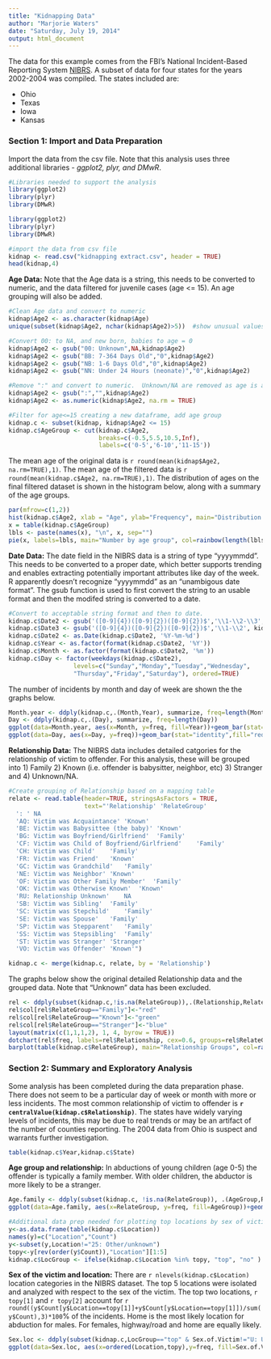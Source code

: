```yaml
---
title: "Kidnapping Data"
author: "Marjorie Waters"
date: "Saturday, July 19, 2014"
output: html_document
---
```


The data for this example comes from the FBI's National Incident-Based Reporting System [NIBRS](http://www.icpsr.umich.edu/icpsrweb/NACJD/NIBRS/).  A subset of data for four states for the years 2002-2004 was compiled.  The states included are:

- Ohio
- Texas
- Iowa
- Kansas

### Section 1:  Import and Data Preparation

Import the data from the csv file.  Note that this analysis uses three additional libraries - *ggplot2, plyr, and DMwR*.

```r
#Libraries needed to support the analysis
library(ggplot2)
library(plyr)
library(DMwR)
```

```r
library(ggplot2)
library(plyr)
library(DMwR)
```

```r
#import the data from csv file
kidnap <- read.csv("kidnapping extract.csv", header = TRUE)
head(kidnap,4)
```

**Age Data:** Note that the Age data is a string, this needs to be converted to numeric, and the data filtered for juvenile cases (age <= 15).  An age grouping will also be added.

```r

#Clean Age data and convert to numeric
kidnap$Age2 <- as.character(kidnap$Age)
unique(subset(kidnap$Age2, nchar(kidnap$Age2)>5))  #show unusual values

#Convert 00: to NA, and new born, babies to age = 0
kidnap$Age2 <- gsub("00: Unknown",NA,kidnap$Age2)
kidnap$Age2 <- gsub("BB: 7-364 Days Old","0",kidnap$Age2)
kidnap$Age2 <- gsub("NB: 1-6 Days Old","0",kidnap$Age2)
kidnap$Age2 <- gsub("NN: Under 24 Hours (neonate)","0",kidnap$Age2)

#Remove ":" and convert to numeric.  Unknown/NA are removed as age is a critical factor
kidnap$Age2 <- gsub(":","",kidnap$Age2)
kidnap$Age2 <- as.numeric(kidnap$Age2, na.rm = TRUE)

#Filter for age<=15 creating a new dataframe, add age group
kidnap.c <- subset(kidnap, kidnap$Age2 <= 15)
kidnap.c$AgeGroup <- cut(kidnap.c$Age2, 
                         breaks=c(-0.5,5.5,10.5,Inf), 
                         labels=c('0-5','6-10','11-15'))
```

The mean age of the original data is `r round(mean(kidnap$Age2, na.rm=TRUE),1)`.  The mean age of the filtered data is `r round(mean(kidnap.c$Age2, na.rm=TRUE),1)`. The  distribution of ages on the final filtered dataset is shown in the histogram below, along with a summary of the age groups.

```r
par(mfrow=c(1,2))
hist(kidnap.c$Age2, xlab = "Age", ylab="Frequency", main="Distribution by Age", col="Yellow")
x = table(kidnap.c$AgeGroup)
lbls <- paste(names(x), "\n", x, sep="")
pie(x, labels=lbls, main="Number by age group", col=rainbow(length(lbls)))
```

**Date Data:** The date field in the NIBRS data is a string of type "yyyymmdd".  This needs to be converted to a proper date, which better supports trending and enables extracting potentially important attributes like day of the week.  R apparently doesn't recognize "yyyymmdd" as an "unambigous date format".  The gsub function is used to first convert the string to an usable format and then the modifed string is converted to a date.

```r
#Convert to acceptable string format and then to date.
kidnap.c$Date2 <- gsub('([0-9]{4})([0-9]{2})([0-9]{2})$','\\1-\\2-\\3', kidnap.c$Incident.Date)
kidnap.c$Date3 <- gsub('([0-9]{4})([0-9]{2})([0-9]{2})$','\\1-\\2', kidnap.c$Incident.Date)  #additional variant used in other analyses
kidnap.c$Date2 <- as.Date(kidnap.c$Date2, '%Y-%m-%d')
kidnap.c$Year <- as.factor(format(kidnap.c$Date2, '%Y'))
kidnap.c$Month <- as.factor(format(kidnap.c$Date2, '%m'))
kidnap.c$Day <- factor(weekdays(kidnap.c$Date2), 
                  levels=c("Sunday","Monday","Tuesday","Wednesday",
                  "Thursday","Friday","Saturday"), ordered=TRUE)

```

The number of incidents by month and day of week are shown the the graphs below.

```r

Month.year <- ddply(kidnap.c,.(Month,Year), summarize, freq=length(Month))
Day <- ddply(kidnap.c,.(Day), summarize, freq=length(Day))
ggplot(data=Month.year, aes(x=Month, y=freq, fill=Year))+geom_bar(stat="identity") + ggtitle("Cases by Month")+ylab("Frequency")+xlab("")
ggplot(data=Day, aes(x=Day, y=freq))+geom_bar(stat="identity",fill="red")+ggtitle("Cases by Day of Week")+ylab("Frequency")+xlab("")

```

**Relationship Data:** The NIBRS data includes detailed catgories for the relationship of victim to offender.  For this analysis, these will be grouped into 1) Family 2) Known (i.e. offender is babysitter, neighbor, etc) 3) Stranger and 4) Unknown/NA.

```r
#Create grouping of Relationship based on a mapping table
relate <- read.table(header=TRUE, stringsAsFactors = TRUE,
                     text="'Relationship' 'RelateGroup'
  ': ' NA
  'AQ: Victim was Acquaintance' 'Known'
  'BE: Victim was Babysittee (the baby)' 'Known'
  'BG: Victim was Boyfriend/Girlfriend'  'Family'
  'CF: Victim was Child of Boyfriend/Girlfriend'	'Family'
  'CH: Victim was Child'	'Family'
  'FR: Victim was Friend'	'Known'
  'GC: Victim was Grandchild'	'Family'
  'NE: Victim was Neighbor'	'Known'
  'OF: Victim was Other Family Member'	'Family'
  'OK: Victim was Otherwise Known'	'Known'
  'RU: Relationship Unknown'	NA
  'SB: Victim was Sibling'	'Family'
  'SC: Victim was Stepchild'	'Family'
  'SE: Victim was Spouse'	'Family'
  'SP: Victim was Stepparent'	'Family'
  'SS: Victim was Stepsibling'	'Family'
  'ST: Victim was Stranger'	'Stranger'
  'VO: Victim was Offender'	'Known'")

kidnap.c <- merge(kidnap.c, relate, by = 'Relationship')
```

The graphs below show the original detailed Relationship data and the grouped data.  Note that "Unknown" data has been excluded.

```r

rel <- ddply(subset(kidnap.c,!is.na(RelateGroup)),.(Relationship,RelateGroup), summarize, freq=length(Relationship))
rel$col[rel$RelateGroup=="Family"]<-"red"
rel$col[rel$RelateGroup=="Known"]<-"green"
rel$col[rel$RelateGroup=="Stranger"]<-"blue"
layout(matrix(c(1,1,1,2), 1, 4, byrow = TRUE))
dotchart(rel$freq, labels=rel$Relationship, cex=0.6, groups=rel$RelateGroup, col=rel$col, main="All Relationships")
barplot(table(kidnap.c$RelateGroup), main="Relationship Groups", col=rainbow(3))

```

### Section 2:  Summary and Exploratory Analysis

Some analysis has been completed during the data preparation phase.  There does not seem to be a particular day of week or month with more or less incidents.  The most common relationship of victim to offender is **`r centralValue(kidnap.c$Relationship)`**.  The states have widely varying levels of incidents, this may be due to real trends or may be an artifact of the number of counties reporting.  The 2004 data from Ohio is suspect and warrants further investigation.

```r
table(kidnap.c$Year,kidnap.c$State)
```


**Age group and relationship:**  In abductions of young children (age 0-5) the offender is typically a family member.  With older children, the abductor is more likely to be a stranger.

```r
Age.family <- ddply(subset(kidnap.c, !is.na(RelateGroup)), .(AgeGroup,RelateGroup), summarize, freq=length(AgeGroup))
ggplot(data=Age.family, aes(x=RelateGroup, y=freq, fill=AgeGroup))+geom_bar(stat="identity")+ylab("Frequency")+xlab("")
```

```r
#Additional data prep needed for plotting top locations by sex of victim
y<-as.data.frame(table(kidnap.c$Location))
names(y)=c("Location","Count")
y<-subset(y,Location!="25: Other/unknown")
topy<-y[rev(order(y$Count)),"Location"][1:5] 
kidnap.c$LocGroup <- ifelse(kidnap.c$Location %in% topy, "top", "no" )
```

**Sex of the victim and location:**  There are `r nlevels(kidnap.c$Location)` location categories in the NIBRS dataset.  The top 5 locations were isolated and analyzed with respect to the sex of the victim.  The top two locations, `r topy[1]` and `r topy[2]` account for `r round((y$Count[y$Location==topy[1]]+y$Count[y$Location==topy[1]])/sum(y$Count),3)*100`% of the incidents.  Home is the most likely location for abduction for males. For females, highway/road and home are equally likely.


```r
Sex.loc <- ddply(subset(kidnap.c,LocGroup=="top" & Sex.of.Victim!="U: Unknown"),.(Location,Sex.of.Victim), summarize, freq=length(Sex.of.Victim))
ggplot(data=Sex.loc, aes(x=ordered(Location,topy),y=freq, fill=Sex.of.Victim))+geom_bar(stat="identity")+xlab("")+ylab("Frequency")+ggtitle("Incidents by Location")+theme(axis.text.x=element_text(size=8),legend.justification=c(1,1),legend.position=c(1,1))

```


